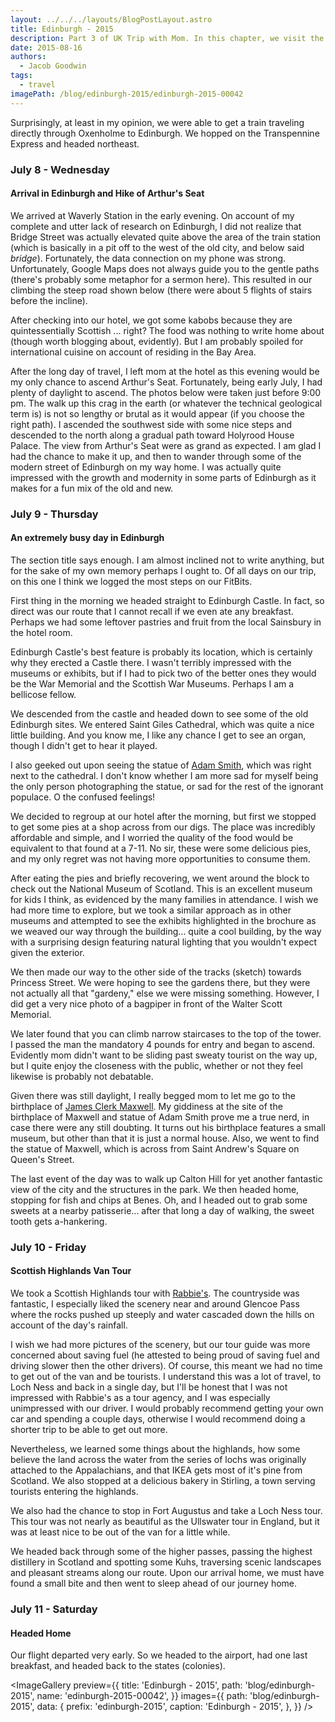 ```yaml
---
layout: ../../../layouts/BlogPostLayout.astro
title: Edinburgh - 2015
description: Part 3 of UK Trip with Mom. In this chapter, we visit the Edinburgh.
date: 2015-08-16
authors:
  - Jacob Goodwin
tags:
  - travel
imagePath: /blog/edinburgh-2015/edinburgh-2015-00042
---
```



Surprisingly, at least in my opinion, we were able to get a train traveling directly through Oxenholme to Edinburgh. We hopped on the Transpennine Express and headed northeast.

### July 8 - Wednesday

#### Arrival in Edinburgh and Hike of Arthur's Seat

We arrived at Waverly Station in the early evening. On account of my complete and utter lack of research on Edinburgh, I did not realize that Bridge Street was actually elevated quite above the area of the train station (which is basically in a pit off to the west of the old city, and below said _bridge_). Fortunately, the data connection on my phone was strong. Unfortunately, Google Maps does not always guide you to the gentle paths (there's probably some metaphor for a sermon here). This resulted in our climbing the steep road shown below (there were about 5 flights of stairs before the incline).

After checking into our hotel, we got some kabobs because they are quintessentially Scottish ... right? The food was nothing to write home about (though worth blogging about, evidently). But I am probably spoiled for international cuisine on account of residing in the Bay Area.

After the long day of travel, I left mom at the hotel as this evening would be my only chance to ascend Arthur's Seat. Fortunately, being early July, I had plenty of daylight to ascend. The photos below were taken just before 9:00 pm. The walk up this crag in the earth (or whatever the technical geological term is) is not so lengthy or brutal as it would appear (if you choose the right path). I ascended the southwest side with some nice steps and descended to the north along a gradual path toward Holyrood House Palace. The view from Arthur's Seat were as grand as expected. I am glad I had the chance to make it up, and then to wander through some of the modern street of Edinburgh on my way home. I was actually quite impressed with the growth and modernity in some parts of Edinburgh as it makes for a fun mix of the old and new.

<BlogImage
  path="/blog/edinburgh-2015"
  name="edinburgh-2015-00001"
  caption="Much to our chagrin, this was the small road we had to drag our luggage up to get to our hotel on Bridge Street. Even more to our disappointment was to subsequently find the many more gradually inclined roads leading to Bridge Street."
/>

<BlogImage
  path="/blog/edinburgh-2015"
  name="edinburgh-2015-00030"
  caption="One of many photos taken from Arthur's Seat, which has a fantastic 360 degree view"
/>

<BlogImage
  path="/blog/edinburgh-2015"
  name="edinburgh-2015-00034"
  caption="View of Arthur's Seat from the northern side of Holyrood Park"
/>

### July 9 - Thursday

#### An extremely busy day in Edinburgh

The section title says enough. I am almost inclined not to write anything, but for the sake of my own memory perhaps I ought to. Of all days on our trip, on this one I think we logged the most steps on our FitBits.

First thing in the morning we headed straight to Edinburgh Castle. In fact, so direct was our route that I cannot recall if we even ate any breakfast. Perhaps we had some leftover pastries and fruit from the local Sainsbury in the hotel room.

Edinburgh Castle's best feature is probably its location, which is certainly why they erected a Castle there. I wasn't terribly impressed with the museums or exhibits, but if I had to pick two of the better ones they would be the War Memorial and the Scottish War Museums. Perhaps I am a bellicose fellow.

We descended from the castle and headed down to see some of the old Edinburgh sites. We entered Saint Giles Cathedral, which was quite a nice little building. And you know me, I like any chance I get to see an organ, though I didn't get to hear it played.

I also geeked out upon seeing the statue of [Adam Smith](https://en.wikipedia.org/wiki/Adam_Smith), which was right next to the cathedral. I don't know whether I am more sad for myself being the only person photographing the statue, or sad for the rest of the ignorant populace. O the confused feelings!

We decided to regroup at our hotel after the morning, but first we stopped to get some pies at a shop across from our digs. The place was incredibly affordable and simple, and I worried the quality of the food would be equivalent to that found at a 7-11. No sir, these were some delicious pies, and my only regret was not having more opportunities to consume them.

After eating the pies and briefly recovering, we went around the block to check out the National Museum of Scotland. This is an excellent museum for kids I think, as evidenced by the many families in attendance. I wish we had more time to explore, but we took a similar approach as in other museums and attempted to see the exhibits highlighted in the brochure as we weaved our way through the building... quite a cool building, by the way with a surprising design featuring natural lighting that you wouldn't expect given the exterior.

We then made our way to the other side of the tracks (sketch) towards Princess Street. We were hoping to see the gardens there, but they were not actually all that "gardeny," else we were missing something. However, I did get a very nice photo of a bagpiper in front of the Walter Scott Memorial.

We later found that you can climb narrow staircases to the top of the tower. I passed the man the mandatory 4 pounds for entry and began to ascend. Evidently mom didn't want to be sliding past sweaty tourist on the way up, but I quite enjoy the closeness with the public, whether or not they feel likewise is probably not debatable.

Given there was still daylight, I really begged mom to let me go to the birthplace of [James Clerk Maxwell](https://en.wikipedia.org/wiki/James_Clerk_Maxwell). My giddiness at the site of the birthplace of Maxwell and statue of Adam Smith prove me a true nerd, in case there were any still doubting. It turns out his birthplace features a small museum, but other than that it is just a normal house. Also, we went to find the statue of Maxwell, which is across from Saint Andrew's Square on Queen's Street.

The last event of the day was to walk up Calton Hill for yet another fantastic view of the city and the structures in the park. We then headed home, stopping for fish and chips at Benes. Oh, and I headed out to grab some sweets at a nearby patisserie... after that long a day of walking, the sweet tooth gets a-hankering.

<BlogImage
  path="/blog/edinburgh-2015"
  name="edinburgh-2015-00054"
  caption="At Edinburgh Castle, looking toward Foog's Gate and the Scottish National War Memorial"
/>

<BlogImage
  path="/blog/edinburgh-2015"
  name="edinburgh-2015-00061"
  caption="Overlooking the grandstands for the Royal Edinburgh Military Tattoo"
/>

<BlogImage
  path="/blog/edinburgh-2015"
  name="edinburgh-2015-00071"
  caption="St. Gile's Cathedral"
/>

<BlogImage
  path="/blog/edinburgh-2015"
  name="edinburgh-2015-00079"
  caption="Scottish pies and pasties. Both scrumptious and affordable!"
/>

<BlogImage
  path="/blog/edinburgh-2015"
  name="edinburgh-2015-00083"
  caption="From the natural history portion of The National Museum of Scotland"
/>

<BlogImage
  path="/blog/edinburgh-2015"
  name="edinburgh-2015-00092"
  caption="The Sir Walter Scott Monument... and a bagpiper. The views from atop the monument are well worth the small fee to enter, though I don't not recommend ascending the narrow staircases if you are claustrophobic."
/>

<BlogImage
  path="/blog/edinburgh-2015"
  name="edinburgh-2015-00110"
  caption="The birthplace of James Clerk Maxwell, the father of Electromagnetics, and the reason I have a job."
/>

<BlogImage
  path="/blog/edinburgh-2015"
  name="edinburgh-2015-00119"
  caption="Calton Hill - The National Monument of Scotland and the Nelson Monument are seen in this photo"
/>

### July 10 - Friday

#### Scottish Highlands Van Tour

We took a Scottish Highlands tour with [Rabbie's](https://www.rabbies.com/). The countryside was fantastic, I especially liked the scenery near and around Glencoe Pass where the rocks pushed up steeply and water cascaded down the hills on account of the day's rainfall.

I wish we had more pictures of the scenery, but our tour guide was more concerned about saving fuel (he attested to being proud of saving fuel and driving slower then the other drivers). Of course, this meant we had no time to get out of the van and be tourists. I understand this was a lot of travel, to Loch Ness and back in a single day, but I'll be honest that I was not impressed with Rabbie's as a tour agency, and I was especially unimpressed with our driver. I would probably recommend getting your own car and spending a couple days, otherwise I would recommend doing a shorter trip to be able to get out more.

Nevertheless, we learned some things about the highlands, how some believe the land across the water from the series of lochs was originally attached to the Appalachians, and that IKEA gets most of it's pine from Scotland. We also stopped at a delicious bakery in Stirling, a town serving tourists entering the highlands.

We also had the chance to stop in Fort Augustus and take a Loch Ness tour. This tour was not nearly as beautiful as the Ullswater tour in England, but it was at least nice to be out of the van for a little while.

We headed back through some of the higher passes, passing the highest distillery in Scotland and spotting some Kuhs, traversing scenic landscapes and pleasant streams along our route. Upon our arrival home, we must have found a small bite and then went to sleep ahead of our journey home.

<BlogImage
  path="/blog/edinburgh-2015"
  name="edinburgh-2015-00132"
  caption="A waterfall near the Pass of Glencoe"
/>

<BlogImage
  path="/blog/edinburgh-2015"
  name="edinburgh-2015-00139"
  caption="Fort Augustus, a town on the southern end of Loch Ness"
/>

<BlogImage
  path="/blog/edinburgh-2015"
  name="edinburgh-2015-00147"
  caption="On Loch Ness"
/>

### July 11 - Saturday

#### Headed Home

Our flight departed very early. So we headed to the airport, had one last breakfast, and headed back to the states (colonies).

<ImageGallery
  preview={{
    title: 'Edinburgh - 2015',
    path: 'blog/edinburgh-2015',
    name: 'edinburgh-2015-00042',
  }}
  images={{
    path: 'blog/edinburgh-2015',
    data: {
      prefix: 'edinburgh-2015',
      caption: 'Edinburgh - 2015',
    },
  }}
/>
